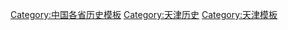 [[Category:中国各省历史模板|Category:中国各省历史模板]]
[[Category:天津历史|Category:天津历史]]
[[Category:天津模板|Category:天津模板]]